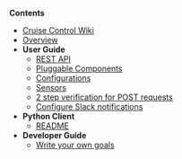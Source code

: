 '''Contents'''
* [[Home | Cruise Control Wiki]]
* [[Overview | Overview]]
* '''User Guide'''
** [[REST APIs | REST API]]
** [[Pluggable Components | Pluggable Components]]
** [[Configurations | Configurations]]
** [[Sensors | Sensors]]
** [[2 step verification for POST requests | 2 step verification for POST requests]]
** [[Configure Slack notifications | Configure Slack notifications]]
* '''Python Client'''
** [[README | README]]
* '''Developer Guide'''
** [[Write your own goals | Write your own goals]]